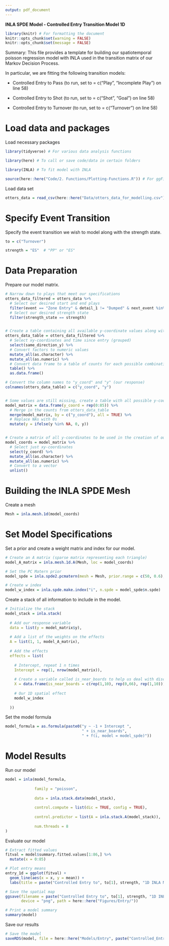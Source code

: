 ```yaml
---
output: pdf_document
---
```


\centering
\Huge

**INLA SPDE Model - Controlled Entry Transition Model 1D**

\raggedright

\rule{\textwidth}{1.5pt}
\small

```r
library(knitr) # For formatting the document
knitr::opts_chunk$set(warning = FALSE)
knitr::opts_chunk$set(message = FALSE)
```

Summary: This file provides a template for building our spatiotemporal poisson regression model with INLA used in the transition matrix of our Markov Decision Process.

In particular, we are fitting the following transition models:

- Controlled Entry to Pass (to run, set to = c("Play", "Incomplete Play") on line 58)

- Controlled Entry to Shot (to run, set to = c("Shot", "Goal") on line 58)

- Controlled Entry to Turnover (to run, set to = c("Turnover") on line 58)


# Load data and packages

Load necessary packages

```r
library(tidyverse) # For various data analysis functions

library(here) # To call or save code/data in certain folders

library(INLA) # To fit model with INLA

source(here::here("Code/2. Functions/Plotting-Functions.R")) # For ggField2 function
```

Load data set

```r
otters_data = read_csv(here::here("Data/otters_data_for_modelling.csv"))
```


# Specify Event Transition

Specify the event transition we wish to model along with the strength state.

```r
to = c("Turnover")

strength = "ES"  # "PP" or "ES"
```

# Data Preparation

Prepare our model matrix.

```r
# Narrow down to plays that meet our specifications
otters_data_filtered = otters_data %>%
  # Select our desired start and end plays
  filter(event == "Zone Entry" & detail_1 != "Dumped" & next_event %in% to) %>%
  # Select our desired strength state
  filter(strength_state == strength)


# Create a table containing all available y-coordinate values along with their event counts in each group
otters_data_table = otters_data_filtered %>%
  # Select xy-coordinates and time since entry (grouped)
  select(same_direction_y) %>%
  # Convert factors to numeric values
  mutate_all(as.character) %>%
  mutate_all(as.numeric) %>%
  # Convert data frame to a table of counts for each possible combination of xy-coordinates and entry_time_group
  table() %>%
  as.data.frame()

# Convert the column names to "y_coord" and "y" (our response)
colnames(otters_data_table) = c("y_coord", "y")


# Some values are still missing, create a table with all possible y-coordinates we can enter
model_matrix = data.frame(y_coord = rep(0:85)) %>%
  # Merge in the counts from otters_data_table
  merge(model_matrix, by = c("y_coord"), all = TRUE) %>%
  # Replace NAs with 0s
  mutate(y = ifelse(y %in% NA, 0, y))


# Create a matrix of all y-coordinates to be used in the creation of our mesh
model_coords = model_matrix %>%
  # Select just xy-coordinates
  select(y_coord) %>%
  mutate_all(as.character) %>%
  mutate_all(as.numeric) %>%
  # Convert to a vector
  unlist()
```


# Building the INLA SPDE Mesh

Create a mesh

```r
Mesh = inla.mesh.1d(model_coords)
```

# Set Model Specifications

Set a prior and create a weight matrix and index for our model.

```r
# Create an A matrix (sparse matrix representing each triangle)
model_A_matrix = inla.mesh.1d.A(Mesh, loc = model_coords)

# Set the PC Matern prior
model_spde = inla.spde2.pcmatern(mesh = Mesh, prior.range = c(50, 0.6), prior.sigma = c(0.5, 0.5))

# Create w index
model_w_index = inla.spde.make.index("i", n.spde = model_spde$n.spde)
```

Create a stack of all information to include in the model.

```r
# Initialize the stack
model_stack = inla.stack(
  
  # Add our response variable
  data = list(y = model_matrix$y), 
  
  # Add a list of the weights on the effects
  A = list(1, 1, model_A_matrix),
  
  # Add the effects
  effects = list(
    
    # Intercept, repeat 1 n times
    Intercept = rep(1, nrow(model_matrix)),
    
    # Create a variable called is_near_boards to help us deal with discontinuity at the boards
    X = data.frame(is_near_boards = c(rep(1,10), rep(0,66), rep(1,10))),
    
    # Our 1D spatial effect
    model_w_index
    
  ))
```

Set the model formula

```r
model_formula = as.formula(paste0("y ~ -1 + Intercept ", 
                                  " + is_near_boards",
                                  " + f(i, model = model_spde)"))
```

# Model Results

Run our model

```r
model = inla(model_formula,
             
             family = "poisson",
             
             data = inla.stack.data(model_stack),
             
             control.compute = list(dic = TRUE, config = TRUE),
             
             control.predictor = list(A = inla.stack.A(model_stack)),
             
             num.threads = 8
)
```

Evaluate our model

```r
# Extract fitted values
fitval = model$summary.fitted.values[1:86,] %>%
  mutate(x = 0:85)

# Plot entry means
entry_1d = ggplot(fitval) +
  geom_line(aes(x = x, y = mean)) +
  labs(title = paste("Controlled Entry to", to[1], strength, "1D INLA Mesh", sep = " "))

# Save the spatial map
ggsave(filename = paste("Controlled Entry to", to[1], strength, "1D INLA Mesh.png", sep = " "), plot = entry_1d, 
       device = "png", path = here::here("Figures/Entry/"))

# Print a model summary
summary(model)
```

Save our results

```r
# Save the model
saveRDS(model, file = here::here("Models/Entry", paste("Controlled_Entry_to", to[1], strength, "model.Rda", sep = "_")))
```







